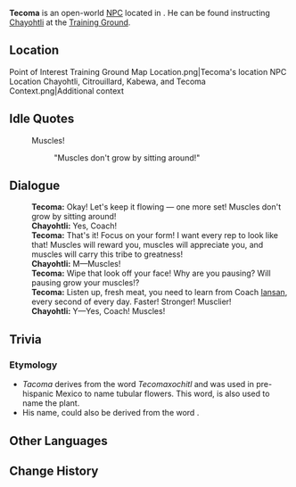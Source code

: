 {{Stub}}
{{Meta
<!-- Remove this template after adding the missing info -->
|missing_NPC_profile  = yes
}}
{{Character Infobox
|type             = Open-World NPC
|image            = NPC Tecoma.png
|realname         = <!-- Optional, if different from in-game name -->
|deceased         = <!-- Past (for deceased prior to events of the game) or free response -->
|region           = Natlan
|location         = Natlan
|affiliation      = Collective of Plenty
|title            = Fitness Coach

|ancestry         = <!-- Clan/family -->
|father           = 
|mother           = 
|spouse           = 
|sibling          = 
|child            = 
|relative         = 

|voiceEN          = 
|voiceCN          = 
|voiceJP          = 
|voiceKR          = 
|dialoguereward   = 
}}
'''Tecoma''' is an open-world [[NPC]] located in {{Location|"Collective of Plenty"}}. He can be found instructing [[Chayohtli]] at the [[Training Ground (Point of Interest)|Training Ground]].
<!-- Following a certain dialogue branch for the first time gives the player AMOUNT_AS_WORD [[Item]]. -->

==Location==
<gallery>
Point of Interest Training Ground Map Location.png|Tecoma's location
NPC Location Chayohtli, Citrouillard, Kabewa, and Tecoma Context.png|Additional context
</gallery>
<!--
==Profile==
Detailed story/lore information goes here.
''(To be added.)''

===Appearance===
Keep appearance section short and concise. Limit to 2 paragraphs with 3-4 sentences each.
''(To be added.)''

==Quests and Events==
{{Quests and Events}}
-->

==Idle Quotes==
{{Dialogue Start}}
:{{DIcon|Idle}} Muscles!
::{{A|VO Tecoma 01.ogg}} "Muscles don't grow by sitting around!"
{{Dialogue End}}

==Dialogue==
{{Dialogue Start}}
:'''Tecoma:''' Okay! Let's keep it flowing &mdash; one more set! Muscles don't grow by sitting around!
:'''Chayohtli:''' Yes, Coach!
:'''Tecoma:''' That's it! Focus on your form! I want every rep to look like that! Muscles will reward you, muscles will appreciate you, and muscles will carry this tribe to greatness!
:'''Chayohtli:''' M&mdash;Muscles!
:'''Tecoma:''' Wipe that look off your face! Why are you pausing? Will pausing grow your muscles!?
:'''Tecoma:''' Listen up, fresh meat, you need to learn from Coach [[Iansan]], every second of every day. Faster! Stronger! Musclier!
:'''Chayohtli:''' Y&mdash;Yes, Coach! Muscles!
{{Dialogue End}}
<!--
==Event Dialogue==
===Event Name===
{{Dialogue Start}}
:'''Tecoma:'''
{{Dialogue End}}
-->

==Trivia==
===Etymology===
* ''Tacoma'' derives from the {{w|Nahuatl}} word ''Tecomaxochitl'' and was used in pre-hispanic Mexico to name tubular flowers. This word, is also used to name the ''{{w|Tecoma}}'' plant.
* His name, could also be derived from the {{w|Nahuatl}} word ''{{wt|tecomatl}}''.

==Other Languages==
{{Other Languages|default_hidden=1
|en      = Tecoma
|zhs     = 泰库马
|zhs_rm  = 
|zht     = 泰庫馬
|zht_rm  = 
|ja      = テコマ
|ja_rm   = 
|ko      = 테코마
|es      = Tecoma
|fr      = Tecoma
|ru      = Текома
|th      = Tecoma
|vi      = Tecoma
|de      = Tecoma
|id      = Tecoma
|pt      = Tecoma
|tr      = Tecoma
|it      = Tecoma
}}

==Change History==
{{Change History|5.5}}
<!--
==References==
{{Reflist}}
-->
